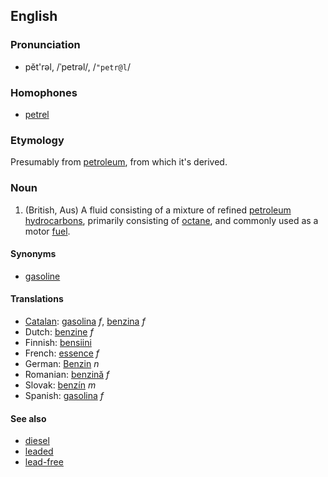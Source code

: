 ==English==
===Pronunciation===
*pĕt'rəl, /ˈpetrəl/, /<tt>"petr@l</tt>/

===Homophones===
*[[petrel]]

===Etymology===
Presumably from [[petroleum]], from which it's derived.

===Noun===
# (British, Aus) A fluid consisting of a mixture of refined [[petroleum]] [[hydrocarbon]]s, primarily consisting of [[octane]], and commonly used as a motor [[fuel]].

====Synonyms====
*[[gasoline]]

====Translations====
*[[Catalan]]: [[gasolina]] ''f'', [[benzina]] ''f''
*Dutch: [[benzine]] ''f''
*Finnish: [[bensiini]]
*French: [[essence]] ''f''
*German: [[Benzin]] ''n''
*Romanian: [[benzină]] ''f''
*Slovak: [[benzín]] ''m''
*Spanish: [[gasolina]] ''f''

====See also====
*[[diesel]]
*[[lead]]ed
*[[lead-free]]